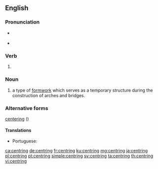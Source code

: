 ==English==

===Pronunciation===
* {{a|UK}} {{IPA|/ˈsɛn.t(ə)ɹɪŋ/|lang=en}}
* {{a|US}} {{IPA|/ˈsɛn.tə.ɹɪŋ/|lang=en}}

===Verb===
{{head|en|present participle}}

# {{present participle of|centre|lang=en|nocat=1}}

===Noun===
{{en-noun}}

# a type of [[formwork]] which serves as a temporary structure during the construction of arches and bridges.

===Alternative forms===

[[centering]] ({{qualifier|US}})

====Translations====
{{trans-top|type of formwork}}
* Portuguese: {{t+|pt|cimbre|m}}
{{trans-mid}}
{{trans-bottom}}

[[ca:centring]]
[[de:centring]]
[[fr:centring]]
[[ku:centring]]
[[mg:centring]]
[[ja:centring]]
[[pl:centring]]
[[pt:centring]]
[[simple:centring]]
[[sv:centring]]
[[ta:centring]]
[[th:centring]]
[[vi:centring]]